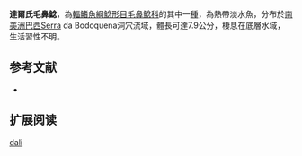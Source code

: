 {{Speciesbox
| name = 達爾氏毛鼻鯰
| image = 
| image_width = 
| status = NE
| status_system = IUCN3.1
| genus = Trichomycterus
| species = dali
| authority = Rizzato, Costa, Trajano & Bichuette, 2011
| synonyms = 
}}

'''達爾氏毛鼻鯰'''，為[[輻鰭魚綱|輻鰭魚綱]][[鯰形目|鯰形目]][[毛鼻鯰科|毛鼻鯰科]]的其中一[[種|種]]，為熱帶淡水魚，分布於[[南美洲|南美洲]][[巴西|巴西]]Serra da Bodoquena洞穴流域，體長可達7.9公分，棲息在底層水域，生活習性不明。

==参考文献==
*{{FishBase_species|genus=Trichomycterus|species|dali|year=2014|month=11}}

== 扩展阅读 ==
{{refbegin}}
{{wikispecies-inline|Trichomycterus dali|達爾氏毛鼻鯰}}
{{refend}}
{{Taxonbar|from=Q5841212}}

[[Category:毛鼻鯰属|dali]]


{{鯰形目小作品}}